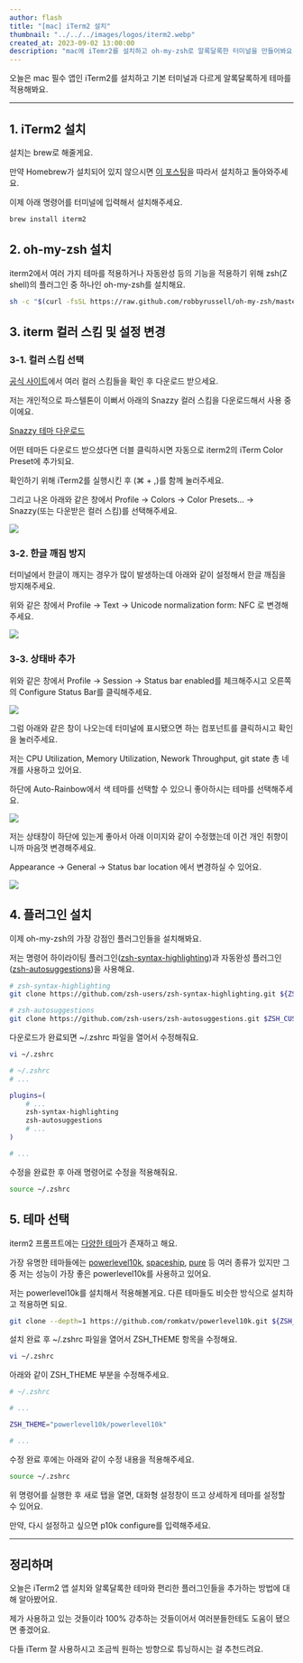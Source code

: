 ```yaml
---
author: flash
title: "[mac] iTerm2 설치"
thumbnail: "../../../images/logos/iterm2.webp"
created_at: 2023-09-02 13:00:00
description: "mac에 iTemr2를 설치하고 oh-my-zsh로 알록달록한 터미널을 만들어봐요."
---
```


오늘은 mac 필수 앱인 iTerm2를 설치하고 기본 터미널과 다르게 알록달록하게 테마를 적용해봐요.

---

## 1. iTerm2 설치

설치는 brew로 해줄게요.

만약 Homebrew가 설치되어 있지 않으시면 [이 포스팅](/posts/2023/09/install-homebrew)을 따라서 설치하고 돌아와주세요.

이제 아래 명령어를 터미널에 입력해서 설치해주세요.

```bash
brew install iterm2
```

## 2. oh-my-zsh 설치

iterm2에서 여러 가지 테마를 적용하거나 자동완성 등의 기능을 적용하기 위해 zsh(Z shell)의 플러그인 중 하나인 oh-my-zsh를 설치해요.

```bash
sh -c "$(curl -fsSL https://raw.github.com/robbyrussell/oh-my-zsh/master/tools/install.sh)"
```

## 3. iterm 컬러 스킴 및 설정 변경

### 3-1. 컬러 스킴 선택

[공식 사이트](https://iterm2colorschemes.com/)에서 여러 컬러 스킴들을 확인 후 다운로드 받으세요.

저는 개인적으로 파스텔톤이 이뻐서 아래의 Snazzy 컬러 스킴을 다운로드해서 사용 중이에요.

<a download="Snazzy.itermcolors" href="/files/2023/09/Snazzy.itermcolors">Snazzy 테마 다운로드</a>

어떤 테마든 다운로드 받으셨다면 더블 클릭하시면 자동으로 iterm2의 iTerm Color Preset에 추가되요.

확인하기 위해 iTerm2를 실행시킨 후 (⌘ + ,)를 함께 눌러주세요.

그리고 나온 아래와 같은 창에서 Profile -> Colors -> Color Presets... -> Snazzy(또는 다운받은 컬러 스킴)를 선택해주세요.

![](../../../images/2023/09/iterm-0.webp)

### 3-2. 한글 깨짐 방지

터미널에서 한글이 깨지는 경우가 많이 발생하는데 아래와 같이 설정해서 한글 깨짐을 방지해주세요.

위와 같은 창에서 Profile -> Text -> Unicode normalization form: NFC 로 변경해주세요.

![](../../../images/2023/09/iterm-1.webp)

### 3-3. 상태바 추가

위와 같은 창에서 Profile -> Session -> Status bar enabled를 체크해주시고 오른쪽의 Configure Status Bar를 클릭해주세요.

![](../../../images/2023/09/iterm-2.webp)

그럼 아래와 같은 창이 나오는데 터미널에 표시됐으면 하는 컴포넌트를 클릭하시고 확인을 눌러주세요.

저는 CPU Utilization, Memory Utilization, Nework Throughput, git state 총 네 개를 사용하고 있어요.

하단에 Auto-Rainbow에서 색 테마를 선택할 수 있으니 좋아하시는 테마를 선택해주세요.

![](../../../images/2023/09/iterm-3.webp)

저는 상태창이 하단에 있는게 좋아서 아래 이미지와 같이 수정했는데 이건 개인 취향이니까 마음껏 변경해주세요.

Appearance -> General -> Status bar location 에서 변경하실 수 있어요.

![](../../../images/2023/09/iterm-4.webp)

## 4. 플러그인 설치

이제 oh-my-zsh의 가장 강점인 플러그인들을 설치해봐요.

저는 명령어 하이라이팅 플러그인([zsh-syntax-highlighting](https://github.com/zsh-users/zsh-syntax-highlighting))과 자동완성 플러그인([zsh-autosuggestions](https://github.com/zsh-users/zsh-autosuggestions))을 사용해요.

```bash
# zsh-syntax-highlighting
git clone https://github.com/zsh-users/zsh-syntax-highlighting.git ${ZSH_CUSTOM:-~/.oh-my-zsh/custom}/plugins/zsh-syntax-highlighting

# zsh-autosuggestions
git clone https://github.com/zsh-users/zsh-autosuggestions.git $ZSH_CUSTOM/plugins/zsh-autosuggestions
```

다운로드가 완료되면 ~/.zshrc 파일을 열어서 수정해줘요.

```bash
vi ~/.zshrc
```

```bash
# ~/.zshrc
# ...

plugins=(
    # ...
    zsh-syntax-highlighting
    zsh-autosuggestions
    # ...
)

# ...
```

수정을 완료한 후 아래 명령어로 수정을 적용해줘요.

```bash
source ~/.zshrc
```

## 5. 테마 선택

iterm2 프롬프트에는 [다양한 테마](https://github.com/ohmyzsh/ohmyzsh/wiki/Themes)가 존재하고 해요.

가장 유명한 테마들에는 
[powerlevel10k](https://github.com/romkatv/powerlevel10k), 
[spaceship](https://spaceship-prompt.sh/), 
[pure](https://github.com/sindresorhus/pure) 등 여러 종류가 있지만 그 중 저는  성능이 가장 좋은 powerlevel10k를 사용하고 있어요.

저는 powerlevel10k를 설치해서 적용해볼게요. 다른 테마들도 비슷한 방식으로 설치하고 적용하면 되요.

```bash
git clone --depth=1 https://github.com/romkatv/powerlevel10k.git ${ZSH_CUSTOM:-~/.oh-my-zsh/custom}/themes/powerlevel10k
```

설치 완료 후 ~/.zshrc 파일을 열어서 ZSH_THEME 항목을 수정해요.

```bash
vi ~/.zshrc
```

아래와 같이 ZSH_THEME 부분을 수정해주세요.

```bash
# ~/.zshrc

# ...

ZSH_THEME="powerlevel10k/powerlevel10k"

# ...
```

수정 완료 후에는 아래와 같이 수정 내용을 적용해주세요.

```bash
source ~/.zshrc
```

위 명령어를 실행한 후 새로 탭을 열면, 대화형 설정창이 뜨고 상세하게 테마를 설정할 수 있어요. 

만약, 다시 설정하고 싶으면 p10k configure를 입력해주세요.

---

## 정리하며

오늘은 iTerm2 앱 설치와 알록달록한 테마와 편리한 플러그인들을 추가하는 방법에 대해 알아봤어요.

제가 사용하고 있는 것들이라 100% 강추하는 것들이어서 여러분들한테도 도움이 됐으면 좋겠어요.

다들 iTerm 잘 사용하시고 조금씩 원하는 방향으로 튜닝하시는 걸 추천드려요.